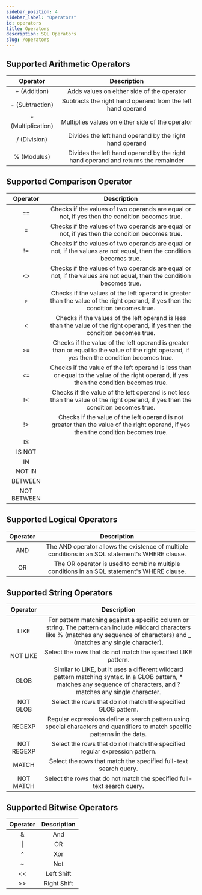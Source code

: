 ```yaml
---
sidebar_position: 4
sidebar_label: "Operators"
id: operators
title: Operators
description: SQL Operators
slug: /operators
---
```




## Supported Arithmetic Operators

|Operator|Description|
|:------:|:---------:|
| + (Addition) | Adds values on either side of the operator | 
| - (Subtraction) | Subtracts the right hand operand from the left hand operand |
| * (Multiplication) | Multiplies values on either side of the operator | 
| / (Division) | Divides the left hand operand by the right hand operand | 
| % (Modulus) | Divides the left hand operand by the right hand operand and returns the remainder | 


## Supported Comparison Operator

|Operator|Description|
|:------:|:---------:|
| == | Checks if the values of two operands are equal or not, if yes then the condition becomes true. | 
| = | Checks if the values of two operands are equal or not, if yes then the condition becomes true. | 
| != | Checks if the values of two operands are equal or not, if the values are not equal, then the condition becomes true. | 
| &lt;&gt; |	Checks if the values of two operands are equal or not, if the values are not equal, then the condition becomes true. | 
| > | Checks if the values of the left operand is greater than the value of the right operand, if yes then the condition becomes true. | 
| < | Checks if the values of the left operand is less than the value of the right operand, if yes then the condition becomes true. | 
| >= | Checks if the value of the left operand is greater than or equal to the value of the right operand, if yes then the condition becomes true. | 
| <= | Checks if the value of the left operand is less than or equal to the value of the right operand, if yes then the condition becomes true. | 
| !< | Checks if the value of the left operand is not less than the value of the right operand, if yes then the condition becomes true. | 
| !> | Checks if the value of the left operand is not greater than the value of the right operand, if yes then the condition becomes true. | 
| IS |
| IS NOT |
| IN |
| NOT IN |
| BETWEEN | 
| NOT BETWEEN |

## Supported Logical Operators

|Operator|Description|
|:------:|:---------:|
| AND | The AND operator allows the existence of multiple conditions in an SQL statement's WHERE clause. |
| OR | The OR operator is used to combine multiple conditions in an SQL statement's WHERE clause. |

## Supported String Operators

|Operator|Description|
|:------:|:---------:|
| LIKE | For pattern matching against a specific column or string. The pattern can include wildcard characters like % (matches any sequence of characters) and _ (matches any single character).
| NOT LIKE | Select the rows that do not match the specified LIKE pattern.
| GLOB | Similar to LIKE, but it uses a different wildcard pattern matching syntax. In a GLOB pattern, * matches any sequence of characters, and ? matches any single character.
| NOT GLOB | Select the rows that do not match the specified GLOB pattern.
| REGEXP | Regular expressions define a search pattern using special characters and quantifiers to match specific patterns in the data. |
| NOT REGEXP | Select the rows that do not match the specified regular expression pattern. |
| MATCH | Select the rows that match the specified full-text search query. |
| NOT MATCH | Select the rows that do not match the specified full-text search query. |

## Supported Bitwise Operators

|Operator|Description|
|:------:|:---------:|
| & | And |
| \| | OR |
| ^ | Xor |
| ~ | Not |
| << | Left Shift |
| >> | Right Shift |
